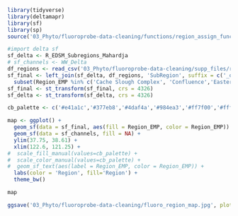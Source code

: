 ```r
library(tidyverse)
library(deltamapr)
library(sf)
library(sp)
source('03_Phyto/fluoroprobe-data-cleaning/functions/region_assign_funcs.R')
```

```r
#import delta sf
sf_delta <- R_EDSM_Subregions_Mahardja
# sf_channels <- WW_Delta
df_regions <- read_csv('03_Phyto/fluoroprobe-data-cleaning/supp_files/regions_fluoro.csv')
sf_final <- left_join(sf_delta, df_regions, 'SubRegion', suffix = c('_orig', '_EMP')) %>%
  subset(Region_EMP %in% c('Cache Slough Complex', 'Confluence','Eastern Delta','Grizzly Bay','Sac River','San Pablo Bay','Southern Delta','Suisun Bay','Western Delta'))
sf_final <- st_transform(sf_final, crs = 4326)
sf_delta <- st_transform(sf_delta, crs = 4326)

cb_palette <- c('#e41a1c','#377eb8','#4daf4a','#984ea3','#ff7f00','#ffff33','#a65628','#f781bf','#999999')

map <- ggplot() +
  geom_sf(data = sf_final, aes(fill = Region_EMP, color = Region_EMP)) +
  geom_sf(data = sf_channels, fill = NA) +
  ylim(37.75, 38.61) +
  xlim(122.6, 121.25) +
#  scale_fill_manual(values=cb_palette) +
#  scale_color_manual(values=cb_palette) +
#  geom_sf_text(aes(label = Region_EMP, color = Region_EMP)) +
  labs(color = 'Region', fill='Region') +
  theme_bw()

map
```

```r
ggsave('03_Phyto/fluoroprobe-data-cleaning/fluoro_region_map.jpg', plot = map)
```

